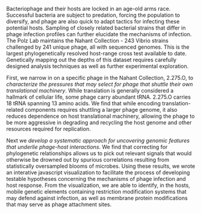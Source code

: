 Bacteriophage and their hosts are locked in an age-old arms race. Successful bacteria are subject to predation, forcing the population to diversify, and phage are also quick to adapt tactics for infecting these potential hosts. Sampling of closely related bacterial strains that differ in phage infection profiles can further elucidate the mechanisms of infection. The Polz Lab maintains the Nahant Collection - 243 Vibrio strains challenged by 241 unique phage, all with sequenced genomes. This is the largest phylogenetically resolved host-range cross test available to date. Genetically mapping out the depths of this dataset requires carefully designed analysis techniques as well as further experimental exploration.

First, we narrow in on a specific phage in the Nahant Collection, 2.275.O, to *characterize the pressures that may select for phage that shuttle their own translational machinery*. While translation is generally considered a hallmark of cellular life, some phage carry abundant tRNA. 2.275.O carries 18 tRNA spanning 13 amino acids. We find that while encoding translation-related components requires shuttling a larger phage genome, it also reduces dependence on host translational machinery, allowing the phage to be more aggressive in degrading and recycling the host genome and other resources required for replication.

Next we *develop a systematic approach for uncovering genomic features that underlie phage-host interactions*. We find that correcting for phylogenetic relationships allows us to pick out relevant signals that would otherwise be drowned out by spurious correlations resulting from statistically oversampled blooms of microbes. Using these results, we wrote an interative javascript visualization to facilitate the process of developing testable hypotheses concerning the mechanisms of phage infection and host response. From the visualization, we are able to identify, in the hosts, mobile genetic elements containing restriction modification systems that may defend against infection, as well as membrane protein modifications that may serve as phage attachment sites.
